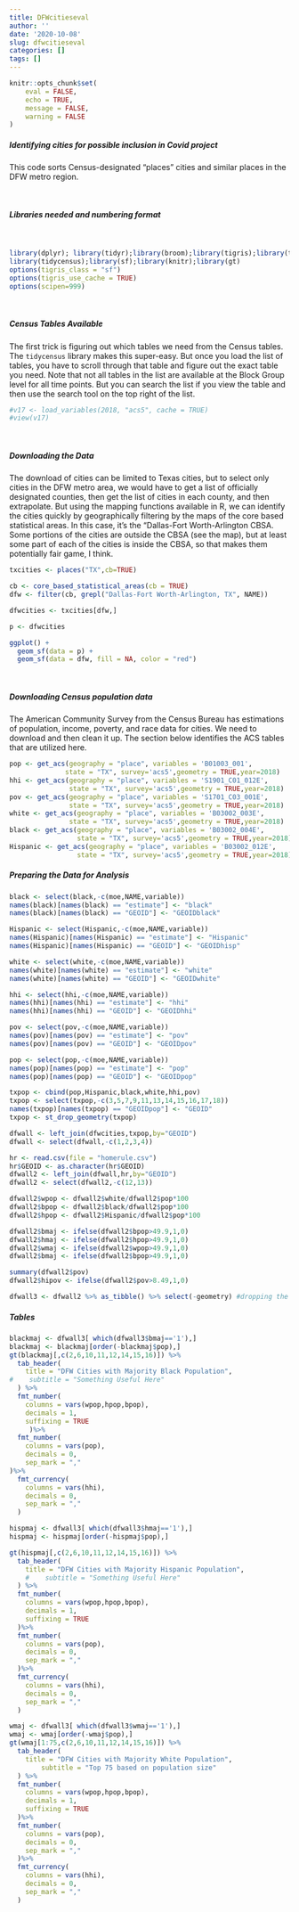 ```yaml
---
title: DFWcitieseval
author: ''
date: '2020-10-08'
slug: dfwcitieseval
categories: []
tags: []
---
```



```r
knitr::opts_chunk$set(
	eval = FALSE,
	echo = TRUE,
	message = FALSE,
	warning = FALSE
)
```

##### Identifying cities for possible inclusion in Covid project

This code sorts Census-designated "places" cities and similar places in the DFW metro region.

<BR>

##### Libraries needed and numbering format
<BR>

```r
library(dplyr); library(tidyr);library(broom);library(tigris);library(tidyverse);
library(tidycensus);library(sf);library(knitr);library(gt)
options(tigris_class = "sf")
options(tigris_use_cache = TRUE)
options(scipen=999)
```
<BR>

##### Census Tables Available

The first trick is figuring out which tables we need from the Census tables. The `tidycensus` library makes this super-easy. But once you load the list of tables, you have to scroll through that table and figure out the exact table you need. Note that not all tables in the list are available at the Block Group level for all time points. But you can search the list if you view the table and then use the search tool on the top right of the list.

```r
#v17 <- load_variables(2018, "acs5", cache = TRUE)
#view(v17)
```
<BR>

##### Downloading the Data

The download of cities can be limited to Texas cities, but to select only cities in the DFW metro area, we would have to get a list of officially designated counties, then get the list of cities in each county, and then extrapolate. But using the mapping functions available in R, we can identify the cities quickly by geographically filtering by the maps of the core based statistical areas. In this case, it's the "Dallas-Fort Worth-Arlington CBSA. Some portions of the cities are outside the CBSA (see the map), but at least some part of each of the cities is inside the CBSA, so that makes them potentially fair game, I think.


```r
txcities <- places("TX",cb=TRUE)

cb <- core_based_statistical_areas(cb = TRUE)
dfw <- filter(cb, grepl("Dallas-Fort Worth-Arlington, TX", NAME))

dfwcities <- txcities[dfw,]

p <- dfwcities

ggplot() + 
  geom_sf(data = p) + 
  geom_sf(data = dfw, fill = NA, color = "red")
```
<BR>

##### Downloading Census population data

The American Community Survey from the Census Bureau has estimations of population, income, poverty, and race data for cities. We need to download and then clean it up. The section below identifies the ACS tables that are utilized here.

```r
pop <- get_acs(geography = "place", variables = 'B01003_001', 
              state = "TX", survey='acs5',geometry = TRUE,year=2018)
hhi <- get_acs(geography = "place", variables = 'S1901_C01_012E', 
               state = "TX", survey='acs5',geometry = TRUE,year=2018)
pov <- get_acs(geography = "place", variables = 'S1701_C03_001E', 
               state = "TX", survey='acs5',geometry = TRUE,year=2018)
white <- get_acs(geography = "place", variables = 'B03002_003E', 
               state = "TX", survey='acs5',geometry = TRUE,year=2018)
black <- get_acs(geography = "place", variables = 'B03002_004E', 
                 state = "TX", survey='acs5',geometry = TRUE,year=2018)
Hispanic <- get_acs(geography = "place", variables = 'B03002_012E', 
                 state = "TX", survey='acs5',geometry = TRUE,year=2018)
```

##### Preparing the Data for Analysis

```r
black <- select(black,-c(moe,NAME,variable))
names(black)[names(black) == "estimate"] <- "black"
names(black)[names(black) == "GEOID"] <- "GEOIDblack"

Hispanic <- select(Hispanic,-c(moe,NAME,variable))
names(Hispanic)[names(Hispanic) == "estimate"] <- "Hispanic"
names(Hispanic)[names(Hispanic) == "GEOID"] <- "GEOIDhisp"

white <- select(white,-c(moe,NAME,variable))
names(white)[names(white) == "estimate"] <- "white"
names(white)[names(white) == "GEOID"] <- "GEOIDwhite"

hhi <- select(hhi,-c(moe,NAME,variable))
names(hhi)[names(hhi) == "estimate"] <- "hhi"
names(hhi)[names(hhi) == "GEOID"] <- "GEOIDhhi"

pov <- select(pov,-c(moe,NAME,variable))
names(pov)[names(pov) == "estimate"] <- "pov"
names(pov)[names(pov) == "GEOID"] <- "GEOIDpov"

pop <- select(pop,-c(moe,NAME,variable))
names(pop)[names(pop) == "estimate"] <- "pop"
names(pop)[names(pop) == "GEOID"] <- "GEOIDpop"

txpop <- cbind(pop,Hispanic,black,white,hhi,pov)
txpop <- select(txpop,-c(3,5,7,9,11,13,14,15,16,17,18))
names(txpop)[names(txpop) == "GEOIDpop"] <- "GEOID"
txpop <- st_drop_geometry(txpop)

dfwall <- left_join(dfwcities,txpop,by="GEOID")
dfwall <- select(dfwall,-c(1,2,3,4))

hr <- read.csv(file = "homerule.csv")
hr$GEOID <- as.character(hr$GEOID)
dfwall2 <- left_join(dfwall,hr,by="GEOID")
dfwall2 <- select(dfwall2,-c(12,13))

dfwall2$wpop <- dfwall2$white/dfwall2$pop*100
dfwall2$bpop <- dfwall2$black/dfwall2$pop*100
dfwall2$hpop <- dfwall2$Hispanic/dfwall2$pop*100

dfwall2$bmaj <- ifelse(dfwall2$bpop>49.9,1,0)
dfwall2$hmaj <- ifelse(dfwall2$hpop>49.9,1,0)
dfwall2$wmaj <- ifelse(dfwall2$wpop>49.9,1,0)
dfwall2$bmaj <- ifelse(dfwall2$bpop>49.9,1,0)

summary(dfwall2$pov)
dfwall2$hipov <- ifelse(dfwall2$pov>8.49,1,0)

dfwall3 <- dfwall2 %>% as_tibble() %>% select(-geometry) #dropping the geom var
```

##### Tables

```r
blackmaj <- dfwall3[ which(dfwall3$bmaj=='1'),]
blackmaj <- blackmaj[order(-blackmaj$pop),]
gt(blackmaj[,c(2,6,10,11,12,14,15,16)]) %>%
  tab_header(
    title = "DFW Cities with Majority Black Population",
#    subtitle = "Something Useful Here"
  ) %>%
  fmt_number(
    columns = vars(wpop,hpop,bpop),
    decimals = 1,
    suffixing = TRUE
     )%>%
  fmt_number(
    columns = vars(pop),
    decimals = 0,
    sep_mark = ","
)%>%
  fmt_currency(
    columns = vars(hhi),
    decimals = 0,
    sep_mark = ","
  )
```

```r
hispmaj <- dfwall3[ which(dfwall3$hmaj=='1'),]
hispmaj <- hispmaj[order(-hispmaj$pop),]

gt(hispmaj[,c(2,6,10,11,12,14,15,16)]) %>%
  tab_header(
    title = "DFW Cities with Majority Hispanic Population",
    #    subtitle = "Something Useful Here"
  ) %>%
  fmt_number(
    columns = vars(wpop,hpop,bpop),
    decimals = 1,
    suffixing = TRUE
  )%>%
  fmt_number(
    columns = vars(pop),
    decimals = 0,
    sep_mark = ","
  )%>%
  fmt_currency(
    columns = vars(hhi),
    decimals = 0,
    sep_mark = ","
  )
```

```r
wmaj <- dfwall3[ which(dfwall3$wmaj=='1'),]
wmaj <- wmaj[order(-wmaj$pop),]
gt(wmaj[1:75,c(2,6,10,11,12,14,15,16)]) %>%
  tab_header(
    title = "DFW Cities with Majority White Population",
        subtitle = "Top 75 based on population size"
  ) %>%
  fmt_number(
    columns = vars(wpop,hpop,bpop),
    decimals = 1,
    suffixing = TRUE
  )%>%
  fmt_number(
    columns = vars(pop),
    decimals = 0,
    sep_mark = ","
  )%>%
  fmt_currency(
    columns = vars(hhi),
    decimals = 0,
    sep_mark = ","
  )
```



